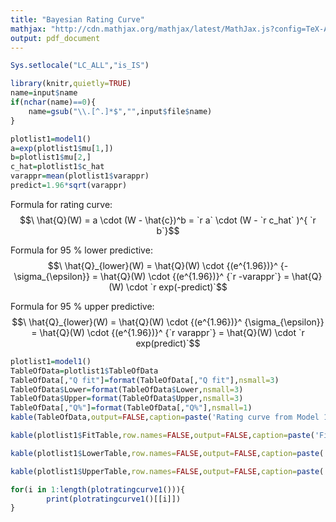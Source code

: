 ```yaml
---
title: "Bayesian Rating Curve"
mathjax: "http://cdn.mathjax.org/mathjax/latest/MathJax.js?config=TeX-AMS-MML_HTMLorMML"
output: pdf_document
---
```

```r
Sys.setlocale("LC_ALL","is_IS")
```

```r
library(knitr,quietly=TRUE)
name=input$name
if(nchar(name)==0){
    name=gsub("\\.[^.]*$","",input$file$name)
}
```  
   
      
```r
plotlist1=model1()
a=exp(plotlist1$mu[1,])
b=plotlist1$mu[2,]
c_hat=plotlist1$c_hat
varappr=mean(plotlist1$varappr)
predict=1.96*sqrt(varappr)
```

Formula for rating curve: $$\ \hat{Q}(W) = a \cdot (W - \hat{c})^b = `r a` \cdot (W - `r c_hat` )^{ `r b`}$$
    
Formula for 95 % lower predictive: $$\ \hat{Q}_{lower}(W) = \hat{Q}(W) \cdot {(e^{1.96})}^ {-\sigma_{\epsilon}} = \hat{Q}(W) \cdot {(e^{1.96})}^ {`r -varappr`} = \hat{Q}(W) \cdot `r exp(-predict)`$$

Formula for 95 % upper predictive: $$\ \hat{Q}_{lower}(W) = \hat{Q}(W) \cdot {(e^{1.96})}^ {\sigma_{\epsilon}} = \hat{Q}(W) \cdot {(e^{1.96})}^ {`r varappr`} = \hat{Q}(W) \cdot `r exp(predict)`$$

```r
plotlist1=model1()
TableOfData=plotlist1$TableOfData
TableOfData[,"Q fit"]=format(TableOfData[,"Q fit"],nsmall=3)
TableOfData$Lower=format(TableOfData$Lower,nsmall=3)
TableOfData$Upper=format(TableOfData$Upper,nsmall=3)
TableOfData[,"Q%"]=format(TableOfData[,"Q%"],nsmall=1)
kable(TableOfData,output=FALSE,caption=paste('Rating curve from Model 1 for ',name))
```
   
   
```r
kable(plotlist1$FitTable,row.names=FALSE,output=FALSE,caption=paste('Fit from Model 1 in',name))
```
   
```r
kable(plotlist1$LowerTable,row.names=FALSE,output=FALSE,caption=paste('95% posterior predictive lower from Model 1 in',name))
```

```r
kable(plotlist1$UpperTable,row.names=FALSE,output=FALSE,caption=paste('95% posterior predictive upper from Model 1 in',name))
```

```r
for(i in 1:length(plotratingcurve1())){
        print(plotratingcurve1()[[i]])
}
```